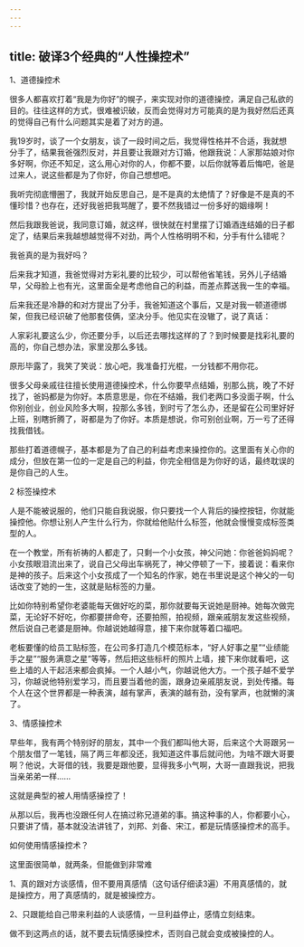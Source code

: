 ```yaml
---
---
---
```

title: 破译3个经典的“人性操控术”
---



1、道德操控术

很多人都喜欢打着“我是为你好”的幌子，来实现对你的道德操控，满足自己私欲的目的。往往这样的方式，很难被识破，反而会觉得对方可能真的是为我好然后还真的觉得自己有什么问题其实是着了对方的道。

我19岁时，谈了一个女朋友，谈了一段时间之后，我觉得性格并不合适，我就想分手了，结果我爸强烈反对，并且要让我跟对方订婚，他跟我说：人家那姑娘对你多好啊，你还不知足，这么用心对你的人，你都不要，以后你就等着后悔吧，爸是过来人，说这些都是为了你好，你自己想想吧。

我听完彻底懵圈了，我就开始反思自己，是不是真的太绝情了？好像是不是真的不懂珍惜？也存在，还好我爸把我骂醒了，要不然我错过一份多好的姻缘啊！

然后我跟我爸说，我同意订婚，就这样，很快就在村里摆了订婚酒连结婚的日子都定了，结果后来我越想越觉得不对劲，两个人性格明明不和，分手有什么错呢？

我爸真的是为我好吗？

后来我才知道，我爸觉得对方彩礼要的比较少，可以帮他省笔钱，另外儿子结婚早，父母脸上也有光，这里面全是考虑他自己的利益，而差点葬送我一生的幸福。

后来我还是冷静的和对方提出了分手，我爸知道这个事后，又是对我一顿道德绑架，但我已经识破了他那套伎俩，坚决分手。他见实在没辙了，说了真话：

人家彩礼要这么少，你还要分手，以后还去哪找这样的了？到时候要是找彩礼要的高的，你自己想办法，家里没那么多钱。

原形毕露了，我笑了笑说：放心吧，我准备打光棍，一分钱都不用你花。

很多父母亲戚往往擅长使用道德操控术，什么你要早点结婚，别那么挑，晚了不好找了，爸妈都是为你好。本质意思是，你在不结婚，我们老两口多没面子啊，什么你别创业，创业风险多大啊，投那么多钱，到时亏了怎么办，还是留在公司里好好上班，别瞎折腾了，哥都是为了你好。本质是想说，你可别创业啊，万一亏了还得找我借钱。

那些打着道德幌子，基本都是为了自己的利益考虑来操控你的。这里面有关心你的成分，但放在第一位的一定是自己的利益，你完全相信是为你好的话，最终耽误的是你自己的人生。

2 标签操控术

人是不能被说服的，他们只能自我说服，你只要找一个人背后的操控按钮，你就能操控他。你想让别人产生什么行为，你就给他贴什么标签，他就会慢慢变成标签类型的人。

在一个教堂，所有祈祷的人都走了，只剩一个小女孩，神父问她：你爸爸妈妈呢？小女孩眼泪流出来了，说自己父母出车祸死了，神父停顿了一下，接着说：看来你是神的孩子。后来这个小女孩成了一个知名的作家，她在书里说是这个神父的一句话改变了她的一生，这就是贴标签的力量。

比如你特别希望你老婆能每天做好吃的菜，那你就要每天说她是厨神。她每次做完菜，无论好不好吃，你都要拼命夸，还要拍照，拍视频，跟亲戚朋友发这些视频，然后说自己老婆是厨神。你越说她越得意，接下来你就等着口福吧。

老板要懂的给员工贴标签，在公司多打造几个模范标本，“好人好事之星”“业绩能手之星”“服务满意之星”等等，然后把这些标杆的照片上墙，接下来你就看吧，这些上墙的人干起活来都会疯掉。一个人越小气，你越说他大方。一个孩子越不爱学习，你越说他特别爱学习，而且要当着他的面，跟身边亲戚朋友说，到处传播。每个人在这个世界都是一种表演，越有掌声，表演的越有劲，没有掌声，也就懒的演了。

3、情感操控术

早些年，我有两个特别好的朋友，其中一个我们都叫他大哥，后来这个大哥跟另一个朋友借了一笔钱，隔了两三年都没还，我知道这件事后就问他，为啥不跟大哥要啊？他说，大哥借的钱，我要是跟他要，显得我多小气啊，大哥一直跟我说，把我当亲弟弟一样……

这就是典型的被人用情感操控了！

从那以后，我再也没跟任何人在搞过称兄道弟的事。搞这种事的人，你都要小心，只要讲了情，基本就没法讲钱了，刘邦、刘备、宋江，都是玩情感操控术的高手。

如何使用情感操控术？

这里面很简单，就两条，但能做到非常难

1、真的跟对方谈感情，但不要用真感情（这句话仔细读3遍）不用真感情的，就是操控方，用了真感情的，就是被操控方。

2、只跟能给自己带来利益的人谈感情，一旦利益停止，感情立刻结束。

做不到这两点的话，就不要去玩情感操控术，否则自己就会变成被操控的人。